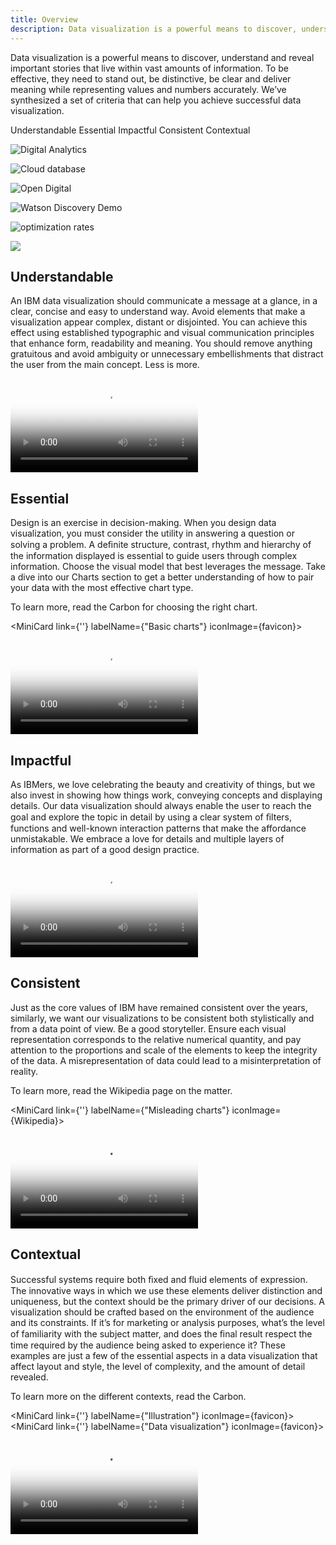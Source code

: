```yaml
---
title: Overview
description: Data visualization is a powerful means to discover, understand and reveal important stories that live within vast amounts of information. To be effective, they need to stand out, be distinctive, be clear and deliver meaning while representing values and numbers accurately. We’ve synthesized a set of criteria that can help you achieve successful data visualization.
---
```






<PageDescription>

Data visualization is a powerful means to discover, understand and reveal important stories that live within vast amounts of information. To be effective, they need to stand out, be distinctive, be clear and deliver meaning while representing values and numbers accurately. We’ve synthesized a set of criteria that can help you achieve successful data visualization.
</PageDescription>

<AnchorLinks>
  <AnchorLink>Understandable</AnchorLink>
  <AnchorLink>Essential</AnchorLink>
  <AnchorLink>Impactful</AnchorLink>
  <AnchorLink>Consistent</AnchorLink>
  <AnchorLink>Contextual</AnchorLink>
</AnchorLinks>


<Row className="gallery-row-padding">
<Column colMd={2} colLg={4}>

![Digital Analytics](/images/Overview/IBM_Digital_Analytics.png)

</Column>
<Column colMd={4} colLg={8}>

![Cloud database](/images/Overview/Cloud_database_ok.png)

</Column>

</Row>
<Row className="gallery-row-padding">

<Column colMd={4} colLg={8}>

![Open Digital](/images/Overview/IBM_US_Open_Digital.png)

</Column>
<Column colMd={2} colLg={4}>

![Watson Discovery Demo](/images/Overview/IBM_Watson_Discovery_Demo_ok.png)

</Column>

</Row>


<Row className="gallery-row-padding">
<Column colMd={4} colLg={8}>

![optimization rates](/images/Overview/optimization_rates.png)

</Column>
<Column colMd={2} colLg={4}>

![](/images/Overview/IoT_investment_area_ok.png)

</Column>
</Row>



## Understandable

An IBM data visualization should communicate a message at a glance, in a clear, concise and easy to understand way. Avoid elements that make a visualization appear complex, distant or disjointed. You can achieve this effect using established typographic and visual communication principles that enhance form, readability and meaning. You should remove anything gratuitous and avoid ambiguity or unnecessary embellishments that distract the user from the main concept. Less is more.

<Row>
<Column colMd={5} colLg={8}>

<Video
  src="/videos/dataviz/understandable_video.mp4"
  poster="/images/dataviz/Understandable_cover.png"
/>

</Column>
</Row>

## Essential


<Row>
<Column colMd={5} colLg={8}>

Design is an exercise in decision-making. When you design data visualization, you must consider the utility in answering a question or solving a problem. A deﬁnite structure, contrast, rhythm and hierarchy of the information displayed is essential to guide users through complex information. Choose the visual model that best leverages the message. Take a dive into our Charts section to get a better understanding of how to pair your data with the most effective chart type.

</Column>
<Column colMd={2} colLg={3}>

<div className="mini-card-container">

<p className="description">To learn more, read the Carbon for choosing the right chart.</p>

<MiniCard link={''} labelName={"Basic charts"} iconImage={favicon}></MiniCard>

</div>

</Column>
</Row>


<Row>
<Column colMd={5} colLg={8}>

<Video
  src="/videos/dataviz/essential.mp4"
  poster="/images/dataviz/essential_cover.png"
/>

</Column>
</Row>

## Impactful

As IBMers, we love celebrating the beauty and creativity of things, but we also invest in showing how things work, conveying concepts and displaying details. Our data visualization should always enable the user to reach the goal and explore the topic in detail by using a clear system of ﬁlters, functions and well-known interaction patterns that make the affordance unmistakable. We embrace a love for details and multiple layers of information as part of a good design practice.


<Row>
<Column colMd={5} colLg={8}>

<Video
  src="/videos/dataviz/impactfulVideo.mp4"
  poster="/images/dataviz/impactful_cover.png"
/>

</Column>
</Row>

## Consistent

<Row>
<Column colMd={5} colLg={8}>

Just as the core values of IBM have remained consistent over the years, similarly, we want our visualizations to be consistent both stylistically and from a data point of view. Be a good storyteller. Ensure each visual representation corresponds to the relative numerical quantity, and pay attention to the proportions and scale of the elements to keep the integrity of the data. A misrepresentation of data could lead to a misinterpretation of reality.

</Column>
<Column colMd={2} colLg={3}>


<div className="mini-card-container">

<p className="description">To learn more, read the Wikipedia page on the matter.</p>

<MiniCard link={''} labelName={"Misleading charts"} iconImage={Wikipedia}></MiniCard>

</div>





</Column>
</Row>


<Row>
<Column colMd={5} colLg={8}>

<Video
  src="/videos/dataviz/consistentVideo.mp4"
  poster="/images/dataviz/consistent_cover.png"
/>

</Column>
</Row>

## Contextual

<Row>
<Column colMd={5} colLg={8}>
Successful systems require both ﬁxed and fluid elements of expression. The innovative ways in which we use these elements deliver distinction and uniqueness, but the context should be the primary driver of our decisions. A visualization should be crafted based on the environment of the audience and its constraints. If it’s for marketing or analysis purposes, what’s the level of familiarity with the subject matter, and does the ﬁnal result respect the time required by the audience being asked to experience it? These examples are just a few of the essential aspects in a data visualization that affect layout and style, the level of complexity, and the amount of detail revealed.
</Column>
<Column colMd={2} colLg={3} >

<div className="mini-card-container">

<p className="description">To learn more on the different contexts, read the Carbon.</p>

<MiniCard link={''} labelName={"Illustration"} iconImage={favicon}></MiniCard>
<MiniCard link={''} labelName={"Data visualization"} iconImage={favicon}></MiniCard>


</div>

</Column>
</Row>


<Row>
<Column colMd={5} colLg={8}>

<Video
  src="/videos/dataviz/contextualvideo.mp4"
  poster="/images/dataviz/contexual_cover.png"
/>

</Column>
</Row>
